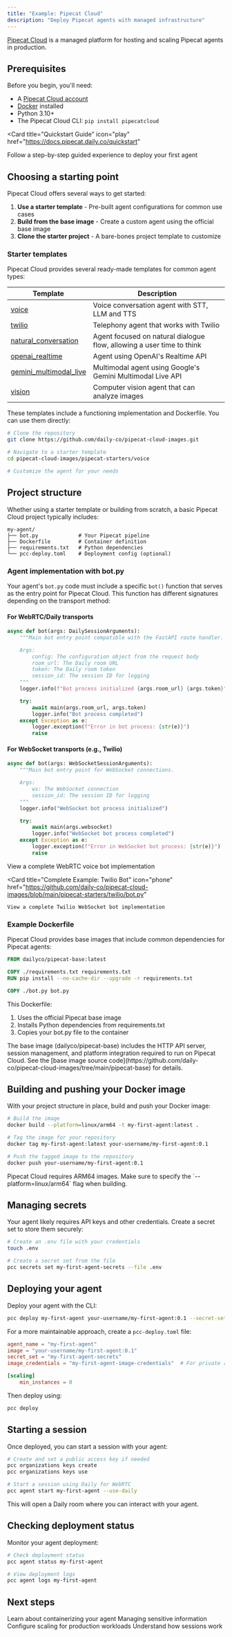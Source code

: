 ```yaml
---
title: "Example: Pipecat Cloud"
description: "Deploy Pipecat agents with managed infrastructure"
---
```


[Pipecat Cloud](https://pipecat.daily.co) is a managed platform for hosting and scaling Pipecat agents in production.

## Prerequisites

Before you begin, you'll need:

- A [Pipecat Cloud account](https://pipecat.daily.co)
- [Docker](https://www.docker.com) installed
- Python 3.10+
- The Pipecat Cloud CLI: `pip install pipecatcloud`

<Card
  title="Quickstart Guide"
  icon="play"
  href="https://docs.pipecat.daily.co/quickstart"
>
  Follow a step-by-step guided experience to deploy your first agent
</Card>

## Choosing a starting point

Pipecat Cloud offers several ways to get started:

1. **Use a starter template** - Pre-built agent configurations for common use cases
2. **Build from the base image** - Create a custom agent using the official base image
3. **Clone the starter project** - A bare-bones project template to customize

### Starter templates

Pipecat Cloud provides several ready-made templates for common agent types:

| Template                                                                                                                     | Description                                                           |
| ---------------------------------------------------------------------------------------------------------------------------- | --------------------------------------------------------------------- |
| [voice](https://github.com/daily-co/pipecat-cloud-images/tree/main/pipecat-starters/voice)                                   | Voice conversation agent with STT, LLM and TTS                        |
| [twilio](https://github.com/daily-co/pipecat-cloud-images/tree/main/pipecat-starters/twilio)                                 | Telephony agent that works with Twilio                                |
| [natural_conversation](https://github.com/daily-co/pipecat-cloud-images/tree/main/pipecat-starters/natural_conversation)     | Agent focused on natural dialogue flow, allowing a user time to think |
| [openai_realtime](https://github.com/daily-co/pipecat-cloud-images/tree/main/pipecat-starters/openai_realtime)               | Agent using OpenAI's Realtime API                                     |
| [gemini_multimodal_live](https://github.com/daily-co/pipecat-cloud-images/tree/main/pipecat-starters/gemini_multimodal_live) | Multimodal agent using Google's Gemini Multimodal Live API            |
| [vision](https://github.com/daily-co/pipecat-cloud-images/tree/main/pipecat-starters/vision)                                 | Computer vision agent that can analyze images                         |

These templates include a functioning implementation and Dockerfile. You can use them directly:

```bash
# Clone the repository
git clone https://github.com/daily-co/pipecat-cloud-images.git

# Navigate to a starter template
cd pipecat-cloud-images/pipecat-starters/voice

# Customize the agent for your needs
```

## Project structure

Whether using a starter template or building from scratch, a basic Pipecat Cloud project typically includes:

```
my-agent/
├── bot.py             # Your Pipecat pipeline
├── Dockerfile         # Container definition
├── requirements.txt   # Python dependencies
└── pcc-deploy.toml    # Deployment config (optional)
```

### Agent implementation with bot.py

Your agent's `bot.py` code must include a specific `bot()` function that serves as the entry point for Pipecat Cloud. This function has different signatures depending on the transport method:

#### For WebRTC/Daily transports

```python
async def bot(args: DailySessionArguments):
    """Main bot entry point compatible with the FastAPI route handler.

    Args:
        config: The configuration object from the request body
        room_url: The Daily room URL
        token: The Daily room token
        session_id: The session ID for logging
    """
    logger.info(f"Bot process initialized {args.room_url} {args.token}")

    try:
        await main(args.room_url, args.token)
        logger.info("Bot process completed")
    except Exception as e:
        logger.exception(f"Error in bot process: {str(e)}")
        raise
```

#### For WebSocket transports (e.g., Twilio)

```python
async def bot(args: WebSocketSessionArguments):
    """Main bot entry point for WebSocket connections.

    Args:
        ws: The WebSocket connection
        session_id: The session ID for logging
    """
    logger.info("WebSocket bot process initialized")

    try:
        await main(args.websocket)
        logger.info("WebSocket bot process completed")
    except Exception as e:
        logger.exception(f"Error in WebSocket bot process: {str(e)}")
        raise
```

<CardGroup cols={2}>
  <Card
    title="Complete Example: Voice Bot"
    icon="code"
    href="https://github.com/daily-co/pipecat-cloud-images/blob/main/pipecat-starters/voice/bot.py"
  >
    View a complete WebRTC voice bot implementation
  </Card>

  <Card
    title="Complete Example: Twilio Bot"
    icon="phone"
    href="https://github.com/daily-co/pipecat-cloud-images/blob/main/pipecat-starters/twilio/bot.py"
  >
    View a complete Twilio WebSocket bot implementation
  </Card>
</CardGroup>

### Example Dockerfile

Pipecat Cloud provides base images that include common dependencies for Pipecat agents:

```Dockerfile
FROM dailyco/pipecat-base:latest

COPY ./requirements.txt requirements.txt
RUN pip install --no-cache-dir --upgrade -r requirements.txt

COPY ./bot.py bot.py
```

This Dockerfile:

1. Uses the official Pipecat base image
2. Installs Python dependencies from requirements.txt
3. Copies your bot.py file to the container

<Note>
  The base image (dailyco/pipecat-base) includes the HTTP API server, session
  management, and platform integration required to run on Pipecat Cloud. See the
  [base image source
  code](https://github.com/daily-co/pipecat-cloud-images/tree/main/pipecat-base)
  for details.
</Note>

## Building and pushing your Docker image

With your project structure in place, build and push your Docker image:

```bash
# Build the image
docker build --platform=linux/arm64 -t my-first-agent:latest .

# Tag the image for your repository
docker tag my-first-agent:latest your-username/my-first-agent:0.1

# Push the tagged image to the repository
docker push your-username/my-first-agent:0.1
```

<Note>
  Pipecat Cloud requires ARM64 images. Make sure to specify the
  `--platform=linux/arm64` flag when building.
</Note>

## Managing secrets

Your agent likely requires API keys and other credentials. Create a secret set to store them securely:

```bash
# Create an .env file with your credentials
touch .env

# Create a secret set from the file
pcc secrets set my-first-agent-secrets --file .env
```

## Deploying your agent

Deploy your agent with the CLI:

```bash
pcc deploy my-first-agent your-username/my-first-agent:0.1 --secret-set my-first-agent-secrets
```

For a more maintainable approach, create a `pcc-deploy.toml` file:

```toml
agent_name = "my-first-agent"
image = "your-username/my-first-agent:0.1"
secret_set = "my-first-agent-secrets"
image_credentials = "my-first-agent-image-credentials"  # For private repos

[scaling]
    min_instances = 0
```

Then deploy using:

```bash
pcc deploy
```

## Starting a session

Once deployed, you can start a session with your agent:

```bash
# Create and set a public access key if needed
pcc organizations keys create
pcc organizations keys use

# Start a session using Daily for WebRTC
pcc agent start my-first-agent --use-daily
```

This will open a Daily room where you can interact with your agent.

## Checking deployment status

Monitor your agent deployment:

```bash
# Check deployment status
pcc agent status my-first-agent

# View deployment logs
pcc agent logs my-first-agent
```

## Next steps

<CardGroup cols={2}>
  <Card
    title="Agent Images"
    icon="box"
    href="https://docs.pipecat.daily.co/agents/agent-images"
  >
    Learn about containerizing your agent
  </Card>
  <Card
    title="Secrets"
    icon="key"
    href="https://docs.pipecat.daily.co/agents/secrets"
  >
    Managing sensitive information
  </Card>
  <Card
    title="Scaling"
    icon="arrows-up-down-left-right"
    href="https://docs.pipecat.daily.co/agents/scaling"
  >
    Configure scaling for production workloads
  </Card>
  <Card
    title="Active Sessions"
    icon="phone"
    href="https://docs.pipecat.daily.co/agents/active-sessions"
  >
    Understand how sessions work
  </Card>
</CardGroup>
